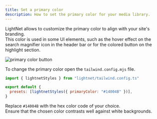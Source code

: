 ```yaml
---
title: Set a primary color
description: How to set the primary color for your media library.
---
```


LightNet allows to customize the primary color to align with your site's branding.  
This color is used in some UI elements, such as the hover effect on the search magnifier icon in the header bar
or for the colored button on the highlight section.

![primary color button](./images/primary-color-button.webp)

To change the primary color open the `tailwind.config.mjs` file.

```js title="tailwind.config.mjs"
import { lightnetStyles } from "lightnet/tailwind.config.ts"

export default {
  presets: [lightnetStyles({ primaryColor: "#14004B" })],
}
```

Replace `#14004B` with the hex color code of your choice.  
Ensure that the chosen color contrasts well against white backgrounds.